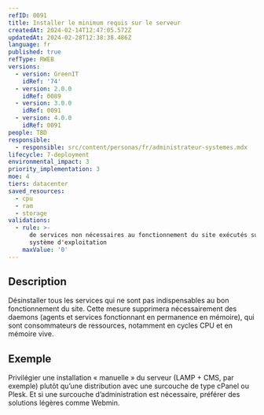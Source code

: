 ```yaml
---
refID: 0091
title: Installer le minimum requis sur le serveur
createdAt: 2024-02-14T12:47:05.572Z
updatedAt: 2024-02-28T12:38:38.486Z
language: fr
published: true
refType: RWEB
versions:
  - version: GreenIT
    idRef: '74'
  - version: 2.0.0
    idRef: 0089
  - version: 3.0.0
    idRef: 0091
  - version: 4.0.0
    idRef: 0091
people: TBD
responsible:
  - responsible: src/content/personas/fr/administrateur-systemes.mdx
lifecycle: 7-deployment
environmental_impact: 3
priority_implementation: 3
moe: 4
tiers: datacenter
saved_resources:
  - cpu
  - ram
  - storage
validations:
  - rule: >-
      de services non nécessaires au fonctionnement du site exécutés sur le
      système d'exploitation
    maxValue: '0'
---
```


## Description

Désinstaller tous les services qui ne sont pas indispensables au bon fonctionnement du site. Cette mesure supprimera nécessairement des daemons (agents et services fonctionnant en permanence en mémoire), qui sont consommateurs de ressources, notamment en cycles CPU et en mémoire vive.

## Exemple

Privilégier une installation « manuelle » du serveur (LAMP + CMS, par exemple) plutôt qu’une distribution avec une surcouche de type cPanel ou Plesk. Et si une surcouche d’administration est nécessaire, préférer des solutions légères comme Webmin.
